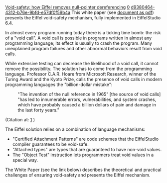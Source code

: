 [[Property:title|Void-safety: how Eiffel removes null-pointer dereferencing]]
[[Property:weight|0]]
[[Property:uuid|d9380464-4312-b76e-9bfd-e57df0f59b4a]]
This white paper (see [[file:void-safe-eiffel.pdf|document as pdf]]) presents the Eiffel void-safety mechanism, fully implemented in EiffelStudio 6.4.

In almost every program running today there is a ticking time bomb: the risk of a "void call". A void call is possible in programs written in almost any programming language; its effect is usually to crash the program. Many unexplained program failures and other abnormal behaviors result from void calls.

While  extensive testing can decrease the likelihood of a void call, it cannot  remove the possibility.  The solution has to come from the programming  language.
<!--break-->
Professor C.A.R. Hoare from Microsoft Research, winner of the Turing Award and the Kyoto Prize, calls the presence of void calls  in modern programming languages the "billion-dollar mistake":

:"The invention of the null reference in 1965" [the source of void calls] "has led to innumerable errors, vulnerabilities, and system crashes, which have probably caused a billion dollars of pain and damage in the last forty years."

(Citation at:  [http://qconlondon.com/london-2009/presentation/Null+References:+The+Billion+Dollar+Mistake] )


The Eiffel solution relies on a combination of language mechanisms:

*"Certified Attachment Patterns" are code schemes that the  EiffelStudio compiler guarantees to be void-safe.
*"Attached types" are types that are guaranteed to have  non-void values.
*The "Object Test" instruction lets programmers treat  void values in a special way.


The White Paper (see the link below) describes the theoretical and practical challenges of ensuring void-safety and presents the Eiffel mechanism.


